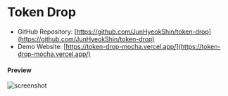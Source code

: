 # Token Drop

- GitHub Repository: [https://github.com/JunHyeokShin/token-drop](https://github.com/JunHyeokShin/token-drop)
- Demo Website: [https://token-drop-mocha.vercel.app/](https://token-drop-mocha.vercel.app/)

#### Preview

![screenshot](/project-resources/token-drop/preview.png)
